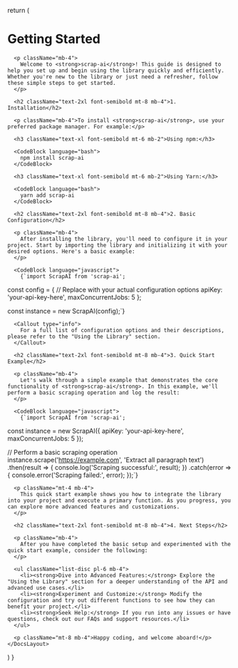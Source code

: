 
  return (
    <DocsLayout>
      <h1 className="text-4xl font-bold mb-6">Getting Started</h1>

      <p className="mb-4">
        Welcome to <strong>scrap-ai</strong>! This guide is designed to help you set up and begin using the library quickly and efficiently. Whether you're new to the library or just need a refresher, follow these simple steps to get started.
      </p>

      <h2 className="text-2xl font-semibold mt-8 mb-4">1. Installation</h2>

      <p className="mb-4">To install <strong>scrap-ai</strong>, use your preferred package manager. For example:</p>

      <h3 className="text-xl font-semibold mt-6 mb-2">Using npm:</h3>

      <CodeBlock language="bash">
        npm install scrap-ai
      </CodeBlock>

      <h3 className="text-xl font-semibold mt-6 mb-2">Using Yarn:</h3>

      <CodeBlock language="bash">
        yarn add scrap-ai
      </CodeBlock>

      <h2 className="text-2xl font-semibold mt-8 mb-4">2. Basic Configuration</h2>

      <p className="mb-4">
        After installing the library, you'll need to configure it in your project. Start by importing the library and initializing it with your desired options. Here's a basic example:
      </p>

      <CodeBlock language="javascript">
        {`import ScrapAI from 'scrap-ai';

const config = {
  // Replace with your actual configuration options
  apiKey: 'your-api-key-here',
  maxConcurrentJobs: 5
};

const instance = new ScrapAI(config);`}
      </CodeBlock>

      <Callout type="info">
        For a full list of configuration options and their descriptions, please refer to the "Using the Library" section.
      </Callout>

      <h2 className="text-2xl font-semibold mt-8 mb-4">3. Quick Start Example</h2>

      <p className="mb-4">
        Let's walk through a simple example that demonstrates the core functionality of <strong>scrap-ai</strong>. In this example, we'll perform a basic scraping operation and log the result:
      </p>

      <CodeBlock language="javascript">
        {`import ScrapAI from 'scrap-ai';

const instance = new ScrapAI({
  apiKey: 'your-api-key-here',
  maxConcurrentJobs: 5
});

// Perform a basic scraping operation
instance.scrape('https://example.com', 'Extract all paragraph text')
  .then(result => {
    console.log('Scraping successful:', result);
  })
  .catch(error => {
    console.error('Scraping failed:', error);
  });`}
      </CodeBlock>

      <p className="mt-4 mb-4">
        This quick start example shows you how to integrate the library into your project and execute a primary function. As you progress, you can explore more advanced features and customizations.
      </p>

      <h2 className="text-2xl font-semibold mt-8 mb-4">4. Next Steps</h2>

      <p className="mb-4">
        After you have completed the basic setup and experimented with the quick start example, consider the following:
      </p>

      <ul className="list-disc pl-6 mb-4">
        <li><strong>Dive into Advanced Features:</strong> Explore the "Using the Library" section for a deeper understanding of the API and advanced use cases.</li>
        <li><strong>Experiment and Customize:</strong> Modify the configuration and try out different functions to see how they can benefit your project.</li>
        <li><strong>Seek Help:</strong> If you run into any issues or have questions, check out our FAQs and support resources.</li>
      </ul>

      <p className="mt-8 mb-4">Happy coding, and welcome aboard!</p>
    </DocsLayout>
  )
}

